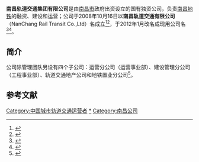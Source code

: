 {{primarysources|time=2014-03-20T17:22:02+00:00}}
{{Infobox company
| name                = 南昌轨道交通集团有限公司
| name_en             = Nanchang Urban Rail Group Co., Ltd
| logo                = [[File:Nanchang_Urban_Rail_Group_Co.,_Ltd.png|200px]]
| caption             =
| type                = 国有企业
| original_text       =
| other_text          =
| traded_as           =
| com_code            =
| ROC_UBN             =
| fate                =
| predecessor         =
| successor           =
| foundation          = {{Start date|2008|10|16}}
| defunct             = <!-- {{End date|YYYY|MM|DD}} -->
| location            = 红角洲赣江南大道新天地一号
| locations           =
| area_served         =
| founder             =
| chairman            = 毛顺茂<ref>{{Cite web |url=http://www.ncmtr.com/gsjj.php?typeid=36 |title=领导介绍 |access-date=2014-03-14 |archive-date=2013-12-30 |archive-url=https://web.archive.org/web/20131230212828/http://ncmtr.com/gsjj.php?typeid=36 |dead-url=yes }}</ref>
| president           =
| MD                  =
| GM                  = 翟圣智
| CEO                 =
| COO                 =
| CFO                 =
| CMO                 =
| key_people          =
| industry            = 运输业
| products            =
| services            =
| revenue             =
| operating_income    =
| net_income          =
| aum                 = <!-- Only used with financial services companies -->
| assets              =
| equity              =
| owner               =
| num_employees       =
| parent              =
| divisions           =
| subsid              = [[南昌北车轨道装备有限公司|南昌北车轨道装备有限公司]]
| homepage            = http://www.ncmtr.com/
| zip_code            =
| telephone_no        =
| slogan              =
| capital             =
| market_value        =
| P/E ratio           =
| earnings per share  =
| Net asset value     =
| accounting_period   =
| major_shareholder   = [[南昌市|南昌市]]100%
| footnotes           =
}}
'''南昌轨道交通集团有限公司'''是由[[南昌市|南昌市]]政府出资设立的国有独资公司，负责[[南昌地铁|南昌地铁]]的融资、建设和运营；公司于2008年10月16日以'''南昌轨道交通有限公司'''（NanChang Rail Transit Co.,Ltd）名成立<ref>{{Cite web |url=http://jiangxi.jxnews.com.cn/system/2008/10/16/002860923.shtml |title=南昌轨道公司今日揭牌 洪城要建5条地铁线(图) |access-date=2014-03-14 |archive-date=2019-06-04 |archive-url=https://web.archive.org/web/20190604212517/http://jiangxi.jxnews.com.cn/system/2008/10/16/002860923.shtml |dead-url=no }}</ref><ref>{{Cite web |url=http://www.chinavalue.net/Wiki/ShowContent.aspx?TitleID=304665&cid=310909 |title=南昌轨道交通有限公司 - 社会日常生活 - 百科全书 - 价值中国网 |access-date=2014-03-14 |archive-date=2020-08-08 |archive-url=https://web.archive.org/web/20200808010247/http://www.chinavalue.net/Wiki/ShowContent.aspx?TitleID=304665&cid=310909 |dead-url=no }}</ref>，于2012年1月改名成现用公司名<ref>{{Cite web |url=http://epaper.jxnews.com.cn/jxrb/html/2012-01/09/content_177347.htm |title=南昌轨道交通集团有限公司  关于公司更名和变更地址的公告 |accessdate=2014-03-14 |archive-date=2014-03-14 |archive-url=https://web.archive.org/web/20140314191639/http://epaper.jxnews.com.cn/jxrb/html/2012-01/09/content_177347.htm |dead-url=no }}</ref><ref>{{Cite web |url=http://www.ncmtr.com/newsshow.php?id=960 |title=为打造核心增长极提供动力引擎 |accessdate=2014-03-14 |archive-date=2014-03-14 |archive-url=https://web.archive.org/web/20140314191640/http://www.ncmtr.com/newsshow.php?id=960 |dead-url=yes }}</ref>。

== 简介 ==
公司除管理团队另设有四个子公司：运营分公司（运营事业部）、建设管理分公司（工程事业部）、轨道交通地产公司和地铁置业分公司<ref>{{Cite web |url=http://www.ncmtr.com/gsjj.php?typeid=7 |title=组织构架 |accessdate=2012-03-31 |archive-date=2012-03-31 |archive-url=https://web.archive.org/web/20120331121119/http://www.ncmtr.com/gsjj.php?typeid=7 |dead-url=yes }}</ref>。

== 参考文献 ==
{{Reflist|colwidth=30em}}


[[Category:中国城市轨道交通运营者|Category:中国城市轨道交通运营者]]
[[Category:南昌地铁|*]]
[[Category:南昌公司|Category:南昌公司]]